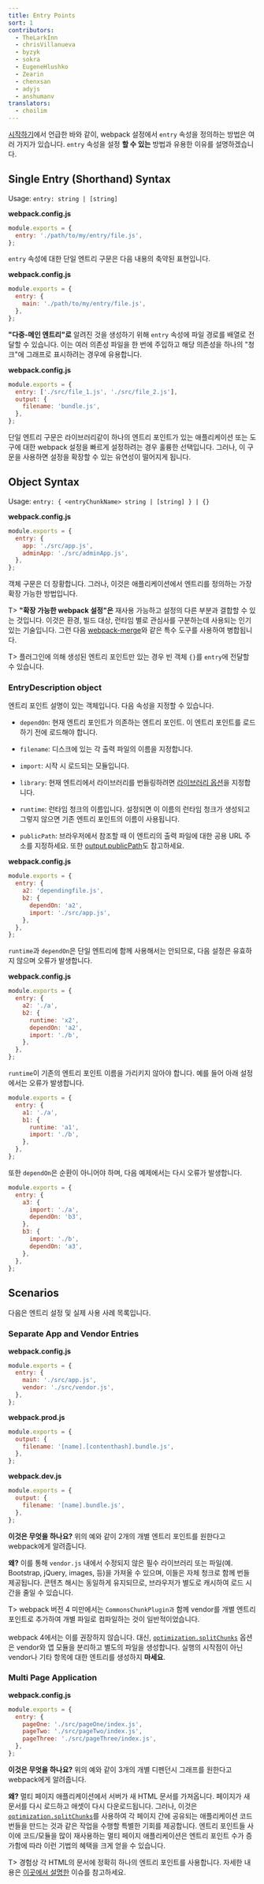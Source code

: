 ```yaml
---
title: Entry Points
sort: 1
contributors:
  - TheLarkInn
  - chrisVillanueva
  - byzyk
  - sokra
  - EugeneHlushko
  - Zearin
  - chenxsan
  - adyjs
  - anshumanv
translators:
  - choilim
---
```


[시작하기](/guides/getting-started/#using-a-configuration)에서 언급한 바와 같이, webpack 설정에서 `entry` 속성을 정의하는 방법은 여러 가지가 있습니다. `entry` 속성을 설정 **할 수 있는** 방법과 유용한 이유를 설명하겠습니다.

## Single Entry (Shorthand) Syntax

Usage: `entry: string | [string]`

**webpack.config.js**

```javascript
module.exports = {
  entry: './path/to/my/entry/file.js',
};
```

`entry` 속성에 대한 단일 엔트리 구문은 다음 내용의 축약된 표현입니다.

**webpack.config.js**

```javascript
module.exports = {
  entry: {
    main: './path/to/my/entry/file.js',
  },
};
```

**"다중-메인 엔트리"로** 알려진 것을 생성하기 위해 `entry` 속성에 파일 경로를 배열로 전달할 수 있습니다. 이는 여러 의존성 파일을 한 번에 주입하고 해당 의존성을 하나의 "청크"에 그래프로 표시하려는 경우에 유용합니다.

**webpack.config.js**

```javascript
module.exports = {
  entry: ['./src/file_1.js', './src/file_2.js'],
  output: {
    filename: 'bundle.js',
  },
};
```

단일 엔트리 구문은 라이브러리같이 하나의 엔트리 포인트가 있는 애플리케이션 또는 도구에 대한 webpack 설정을 빠르게 설정하려는 경우 훌륭한 선택입니다. 그러나, 이 구문을 사용하면 설정을 확장할 수 있는 유연성이 떨어지게 됩니다.

## Object Syntax

Usage: `entry: { <entryChunkName> string | [string] } | {}`

**webpack.config.js**

```javascript
module.exports = {
  entry: {
    app: './src/app.js',
    adminApp: './src/adminApp.js',
  },
};
```

객체 구문은 더 장황합니다. 그러나, 이것은 애플리케이션에서 엔트리를 정의하는 가장 확장 가능한 방법입니다.

T> **"확장 가능한 webpack 설정"은** 재사용 가능하고 설정의 다른 부분과 결합할 수 있는 것입니다. 이것은 환경, 빌드 대상, 런타임 별로 관심사를 구분하는데 사용되는 인기 있는 기술입니다. 그런 다음 [webpack-merge](https://github.com/survivejs/webpack-merge)와 같은 특수 도구를 사용하여 병합됩니다.

T> 플러그인에 의해 생성된 엔트리 포인트만 있는 경우 빈 객체 `{}`를 `entry`에 전달할 수 있습니다.

### EntryDescription object

엔트리 포인트 설명이 있는 객체입니다. 다음 속성을 지정할 수 있습니다.

- `dependOn`: 현재 엔트리 포인트가 의존하는 엔트리 포인트. 이 엔트리 포인트를 로드하기 전에 로드해야 합니다.
- `filename`: 디스크에 있는 각 출력 파일의 이름을 지정합니다.
- `import`: 시작 시 로드되는 모듈입니다.
- `library`: 현재 엔트리에서 라이브러리를 번들링하려면 [라이브러리 옵션](/configuration/output/#outputlibrary)을 지정합니다.
- `runtime`: 런타임 청크의 이름입니다. 설정되면 이 이름의 런타임 청크가 생성되고 그렇지 않으면 기존 엔트리 포인트의 이름이 사용됩니다.

- `publicPath`: 브라우저에서 참조할 때 이 엔트리의 출력 파일에 대한 공용 URL 주소를 지정하세요. 또한 [output.publicPath](/configuration/output/#outputpublicpath)도 참고하세요.

**webpack.config.js**

```javascript
module.exports = {
  entry: {
    a2: 'dependingfile.js',
    b2: {
      dependOn: 'a2',
      import: './src/app.js',
    },
  },
};
```

`runtime`과 `dependOn`은 단일 엔트리에 함께 사용해서는 안되므로, 다음 설정은 유효하지 않으며 오류가 발생합니다.

**webpack.config.js**

```javascript
module.exports = {
  entry: {
    a2: './a',
    b2: {
      runtime: 'x2',
      dependOn: 'a2',
      import: './b',
    },
  },
};
```

`runtime`이 기존의 엔트리 포인트 이름을 가리키지 않아야 합니다. 예를 들어 아래 설정에서는 오류가 발생합니다.

```javascript
module.exports = {
  entry: {
    a1: './a',
    b1: {
      runtime: 'a1',
      import: './b',
    },
  },
};
```

또한 `dependOn`은 순환이 아니어야 하며, 다음 예제에서는 다시 오류가 발생합니다.

```javascript
module.exports = {
  entry: {
    a3: {
      import: './a',
      dependOn: 'b3',
    },
    b3: {
      import: './b',
      dependOn: 'a3',
    },
  },
};
```

## Scenarios

다음은 엔트리 설정 및 실제 사용 사례 목록입니다.

### Separate App and Vendor Entries

**webpack.config.js**

```javascript
module.exports = {
  entry: {
    main: './src/app.js',
    vendor: './src/vendor.js',
  },
};
```

**webpack.prod.js**

```javascript
module.exports = {
  output: {
    filename: '[name].[contenthash].bundle.js',
  },
};
```

**webpack.dev.js**

```javascript
module.exports = {
  output: {
    filename: '[name].bundle.js',
  },
};
```

**이것은 무엇을 하나요?** 위의 예와 같이 2개의 개별 엔트리 포인트를 원한다고 webpack에게 알려줍니다.

**왜?** 이를 통해 `vendor.js` 내에서 수정되지 않은 필수 라이브러리 또는 파일(예. Bootstrap, jQuery, images, 등)을 가져올 수 있으며, 이들은 자체 청크로 함께 번들 제공됩니다. 콘텐츠 해시는 동일하게 유지되므로, 브라우저가 별도로 캐시하여 로드 시간을 줄일 수 있습니다.

T> webpack 버전 4 미만에서는 `CommonsChunkPlugin과` 함께 vendor를 개별 엔트리 포인트로 추가하여 개별 파일로 컴파일하는 것이 일반적이었습니다. <br /><br /> webpack 4에서는 이를 권장하지 않습니다. 대신, [`optimization.splitChunks`](/configuration/optimization/#optimizationsplitchunks) 옵션은 vendor와 앱 모듈을 분리하고 별도의 파일을 생성합니다. 실행의 시작점이 아닌 vendor나 기타 항목에 대한 엔트리를 생성하지 **마세요**.

### Multi Page Application

**webpack.config.js**

```javascript
module.exports = {
  entry: {
    pageOne: './src/pageOne/index.js',
    pageTwo: './src/pageTwo/index.js',
    pageThree: './src/pageThree/index.js',
  },
};
```

**이것은 무엇을 하나요?** 위의 예와 같이 3개의 개별 디펜던시 그래프를 원한다고 webpack에게 알려줍니다.

**왜?** 멀티 페이지 애플리케이션에서 서버가 새 HTML 문서를 가져옵니다. 페이지가 새 문서를 다시 로드하고 애셋이 다시 다운로드됩니다. 그러나, 이것은 [`optimization.splitChunks`](/configuration/optimization/#optimizationsplitchunks)를 사용하여 각 페이지 간에 공유되는 애플리케이션 코드 번들을 만드는 것과 같은 작업을 수행할 특별한 기회를 제공합니다. 엔트리 포인트들 사이에 코드/모듈을 많이 재사용하는 멀티 페이지 애플리케이션은 엔트리 포인트 수가 증가함에 따라 이런 기법의 혜택을 크게 얻을 수 있습니다.

T> 경험상 각 HTML의 문서에 정확히 하나의 엔트리 포인트를 사용합니다. 자세한 내용은 [이곳에서 설명한](https://bundlers.tooling.report/code-splitting/multi-entry/#webpack) 이슈를 참고하세요.
